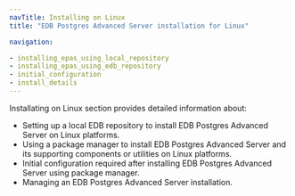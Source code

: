 ```yaml
---
navTitle: Installing on Linux
title: "EDB Postgres Advanced Server installation for Linux"

navigation:

- installing_epas_using_local_repository
- installing_epas_using_edb_repository
- initial_configuration
- install_details
---
```


Installating on Linux section provides detailed information about:


-   Setting up a local EDB repository to install EDB Postgres Advanced Server on Linux platforms.
-   Using a package manager to install EDB Postgres Advanced Server and its supporting components or utilities on Linux platforms.
-   Initial configuration required after installing EDB Postgres Advanced Server using package manager.
-   Managing an EDB Postgres Advanced Server installation.
